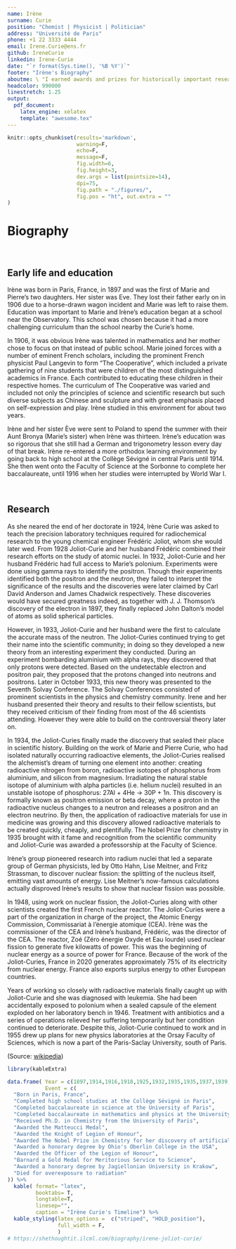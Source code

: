 ```yaml
---
name: Irène
surname: Curie
position: "Chemist | Physicist | Politician"
address: "Université de Paris"
phone: +1 22 3333 4444
email: Irene.Curie@ens.fr
github: IreneCurie
linkedin: Irene-Curie
date: "`r format(Sys.time(), '%B %Y')`"
footer: "Irène's Biography"
aboutme: \ "I earned awards and prizes for historically important research, producing evidence of positrons and neutrons and discovering artificial radioactivity. I died for overexposure to radiation.\"
headcolor: 990000
linestretch: 1.25
output:
  pdf_document:
    latex_engine: xelatex
    template: "awesome.tex"
---
```



```r
knitr::opts_chunk$set(results='markdown', 
                      warning=F, 
                      echo=F,
                      message=F, 
                      fig.width=6,
                      fig.height=3, 
                      dev.args = list(pointsize=14), 
                      dpi=75,
                      fig.path = "./figures/",
                      fig.pos = "ht", out.extra = ""
)

```


#  Biography 

\ 

## Early life and education 

Irène was born in Paris, France, in 1897 and was the first of Marie and Pierre's two daughters. Her sister was Eve. They lost their father early on in 1906 due to a horse-drawn wagon incident and Marie was left to raise them. Education was important to Marie and Irène's education began at a school near the Observatory. This school was chosen because it had a more challenging curriculum than the school nearby the Curie's home. 

In 1906, it was obvious Irène was talented in mathematics and her mother chose to focus on that instead of public school. Marie joined forces with a number of eminent French scholars, including the prominent French physicist Paul Langevin to form "The Cooperative", which included a private gathering of nine students that were children of the most distinguished academics in France. Each contributed to educating these children in their respective homes. The curriculum of The Cooperative was varied and included not only the principles of science and scientific research but such diverse subjects as Chinese and sculpture and with great emphasis placed on self-expression and play. Irène studied in this environment for about two years.

Irène and her sister Ève were sent to Poland to spend the summer with their Aunt Bronya (Marie's sister) when Irène was thirteen. Irène's education was so rigorous that she still had a German and trigonometry lesson every day of that break. Irène re-entered a more orthodox learning environment by going back to high school at the Collège Sévigné in central Paris until 1914. She then went onto the Faculty of Science at the Sorbonne to complete her baccalaureate, until 1916 when her studies were interrupted by World War I. 

\ 

## Research 

As she neared the end of her doctorate in 1924, Irène Curie was asked to teach the precision laboratory techniques required for radiochemical research to the young chemical engineer Frédéric Joliot, whom she would later wed. From 1928 Joliot-Curie and her husband Frédéric combined their research efforts on the study of atomic nuclei. In 1932, Joliot-Curie and her husband Frédéric had full access to Marie's polonium. Experiments were done using gamma rays to identify the positron. Though their experiments identified both the positron and the neutron, they failed to interpret the significance of the results and the discoveries were later claimed by Carl David Anderson and James Chadwick respectively. These discoveries would have secured greatness indeed, as together with J. J. Thomson's discovery of the electron in 1897, they finally replaced John Dalton's model of atoms as solid spherical particles.

However, in 1933, Joliot-Curie and her husband were the first to calculate the accurate mass of the neutron. The Joliot-Curies continued trying to get their name into the scientific community; in doing so they developed a new theory from an interesting experiment they conducted. During an experiment bombarding aluminium with alpha rays, they discovered that only protons were detected. Based on the undetectable electron and positron pair, they proposed that the protons changed into neutrons and positrons. Later in October 1933, this new theory was presented to the Seventh Solvay Conference. The Solvay Conferences consisted of prominent scientists in the physics and chemistry community. Irene and her husband presented their theory and results to their fellow scientists, but they received criticism of their finding from most of the 46 scientists attending. However they were able to build on the controversial theory later on.

In 1934, the Joliot-Curies finally made the discovery that sealed their place in scientific history. Building on the work of Marie and Pierre Curie, who had isolated naturally occurring radioactive elements, the Joliot-Curies realised the alchemist's dream of turning one element into another: creating radioactive nitrogen from boron, radioactive isotopes of phosphorus from aluminium, and silicon from magnesium. Irradiating the natural stable isotope of aluminium with alpha particles (i.e. helium nuclei) resulted in an unstable isotope of phosphorus: 27Al + 4He → 30P + 1n. This discovery is formally known as positron emission or beta decay, where a proton in the radioactive nucleus changes to a neutron and releases a positron and an electron neutrino. By then, the application of radioactive materials for use in medicine was growing and this discovery allowed radioactive materials to be created quickly, cheaply, and plentifully. The Nobel Prize for chemistry in 1935 brought with it fame and recognition from the scientific community and Joliot-Curie was awarded a professorship at the Faculty of Science.

Irène's group pioneered research into radium nuclei that led a separate group of German physicists, led by Otto Hahn, Lise Meitner, and Fritz Strassman, to discover nuclear fission: the splitting of the nucleus itself, emitting vast amounts of energy. Lise Meitner's now-famous calculations actually disproved Irène's results to show that nuclear fission was possible.

In 1948, using work on nuclear fission, the Joliot-Curies along with other scientists created the first French nuclear reactor. The Joliot-Curies were a part of the organization in charge of the project, the Atomic Energy Commission, Commissariat à l'énergie atomique (CEA). Irène was the commissioner of the CEA and Irène's husband, Frédéric, was the director of the CEA. The reactor, Zoé (Zéro énergie Oxyde et Eau lourde) used nuclear fission to generate five kilowatts of power. This was the beginning of nuclear energy as a source of power for France. Because of the work of the Joliot-Curies, France in 2020 generates approximately 75% of its electricity from nuclear energy. France also exports surplus energy to other European countries.

Years of working so closely with radioactive materials finally caught up with Joliot-Curie and she was diagnosed with leukemia. She had been accidentally exposed to polonium when a sealed capsule of the element exploded on her laboratory bench in 1946. Treatment with antibiotics and a series of operations relieved her suffering temporarily but her condition continued to deteriorate. Despite this, Joliot-Curie continued to work and in 1955 drew up plans for new physics laboratories at the Orsay Faculty of Sciences, which is now a part of the Paris-Saclay University, south of Paris.

(Source: [wikipedia](https://en.wikipedia.org/wiki/Ir%C3%A8ne_Joliot-Curie))

\newpage

```r
library(kableExtra)

data.frame( Year = c(1897,1914,1916,1918,1925,1932,1935,1935,1937,1939,1940,1951,1956), 
            Event = c(
  "Born in Paris, France",
  "Completed high school studies at the Collège Sévigné in Paris",
  "Completed baccalaureate in science at the University of Paris",
  "Completed baccalaureate in mathematics and physics at the University of Paris",
  "Received Ph.D. in Chemistry from the University of Paris",
  "Awarded the Matteucci Medal",
  "Awarded the Knight of Legion of Honour",
  "Awarded The Nobel Prize in Chemistry for her discovery of artificial radioactivity",
  "Awarded a honorary degree by Ohio's Oberlin College in the USA",
  "Awarded the Officer of the Legion of Honour",
  "Barnard a Gold Medal for Meritorious Service to Science",
  "Awarded a honorary degree by Jagiellonian University in Krakow",
  "Died for overexposure to radiation"
)) %>%
  kable( format= "latex",
         booktabs= T,
         longtable=T,
         linesep="",
         caption = "Irène Curie's Timeline") %>%
  kable_styling(latex_options =  c("striped", "HOLD_position"),
                full_width = F, 
                )
# https://shethoughtit.ilcml.com/biography/irene-joliot-curie/
```








